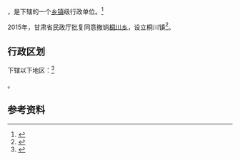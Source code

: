{{中国乡级行政区|62/10/21/202/000}}

'''{{PAGENAMEBASE}}'''，是{{PRC admin/fullname|62/10/21/202/000|3}}下辖的一个[[乡镇|乡镇]]级行政单位。<ref>{{PRC admin/ref sgc|{{PRC admin/parent|62/10/21/202/000}}}}</ref>

2015年，甘肃省民政厅批复同意撤销[[桐川乡|桐川乡]]，设立桐川镇<ref>{{Cite web |url=http://gansu.gscn.com.cn/system/2016/01/06/011230305.shtml |title=甘肃省民政厅关于庆阳市庆城县桐川乡等12个乡撤乡改镇的批复（甘民复〔2015〕155号） |access-date=2017-09-17 |archive-url=https://web.archive.org/web/20170917171432/http://gansu.gscn.com.cn/system/2016/01/06/011230305.shtml |archive-date=2017-09-17 |dead-url=yes }}</ref>。

== 行政区划 ==

{{PAGENAMEBASE}}下辖以下地区：<ref>{{PRC admin/ref sgc|62/10/21/202/000}}</ref>

{{PRC admin/children|62/10/21/202/000}}。

== 参考资料 ==

{{reflist}}

{{行政区划小作品}}
{{PRC admin/navcat|62/10/21/202/000}}
